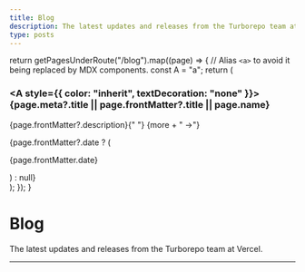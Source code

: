 ```yaml
---
title: Blog
description: The latest updates and releases from the Turborepo team at Vercel.
type: posts
---
```



  return getPagesUnderRoute("/blog").map((page) => {
    // Alias `<a>` to avoid it being replaced by MDX components.
    const A = "a";
    return (
      <div className="">
        <h3>
          <Link href={page.route}>
            <A style={{ color: "inherit", textDecoration: "none" }}>
              {page.meta?.title || page.frontMatter?.title || page.name}
            </A>
          </Link>
        </h3>
        <p className="opacity-80">
          {page.frontMatter?.description}{" "}
          <Link href={page.route}>{more + " →"}</Link>
        </p>
        {page.frontMatter?.date ? (
          <p className="opacity-50 text-sm">{page.frontMatter.date}</p>
        ) : null}
      </div>
    );
  });
}

# Blog

The latest updates and releases from the Turborepo team at Vercel.

---

<BlogIndex/>
